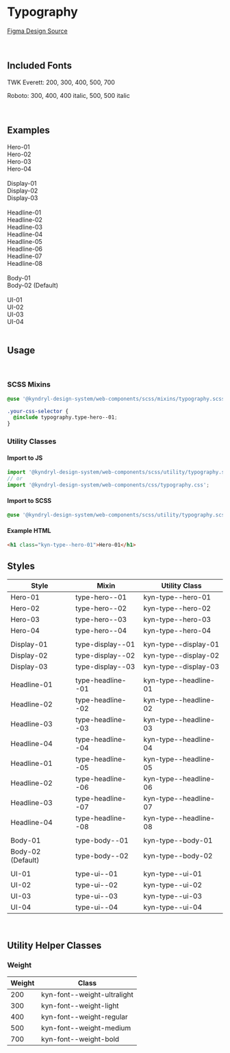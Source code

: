 
<Meta title="Foundation/Typography" />

# Typography

[Figma Design Source](https://www.figma.com/file/drsMVy2kvcMkAoQQq7THww/KDS-%26-SDS-Foundation?node-id=301%3A81&mode=dev)

<br />

## Included Fonts

TWK Everett: 200, 300, 400, 500, 700

Roboto: 300, 400, 400 italic, 500, 500 italic

<br />

## Examples

<Unstyled>
<style>
{`
.sbdocs-content {
  max-width: 1600px;
}

p {
margin: 0;
}

.type-styles > div {
margin: 8px 0;
}
`}

</style>

<div className="type-styles">
<div className="kyn-type--hero-01 kyn-font--weight-ultralight">Hero-01</div>
<div className="kyn-type--hero-02 kyn-font--weight-ultralight">Hero-02</div>
<div className="kyn-type--hero-03 kyn-font--weight-ultralight">Hero-03</div>
<div className="kyn-type--hero-04 kyn-font--weight-ultralight">Hero-04</div>

<br />

<div className="kyn-type--display-01 kyn-font--weight-ultralight">
  Display-01
</div>
<div className="kyn-type--display-02 kyn-font--weight-ultralight">
  Display-02
</div>
<div className="kyn-type--display-03 kyn-font--weight-ultralight">
  Display-03
</div>

<br />

<div className="kyn-type--headline-01 kyn-font--weight-ultralight">
  Headline-01
</div>
<div className="kyn-type--headline-02 kyn-font--weight-ultralight">
  Headline-02
</div>
<div className="kyn-type--headline-03 kyn-font--weight-ultralight">
  Headline-03
</div>
<div className="kyn-type--headline-04 kyn-font--weight-light">Headline-04</div>
<div className="kyn-type--headline-05 kyn-font--weight-light">Headline-05</div>
<div className="kyn-type--headline-06 kyn-font--weight-light">Headline-06</div>
<div className="kyn-type--headline-07 kyn-font--weight-light">Headline-07</div>
<div className="kyn-type--headline-08 kyn-font--weight-light">Headline-08</div>

<br />

<div className="kyn-type--body-01 kyn-font--weight-light">Body-01</div>
<div className="kyn-type--body-02">Body-02 (Default)</div>

<br />

<div className="kyn-type--ui-01 kyn-font--weight-light">UI-01</div>
<div className="kyn-type--ui-02">UI-02</div>
<div className="kyn-type--ui-03">UI-03</div>
<div className="kyn-type--ui-04 kyn-font--weight-light">UI-04</div>
</div>
</Unstyled>

<br />

## Usage

<br />

### SCSS Mixins

```css
@use '@kyndryl-design-system/web-components/scss/mixins/typography.scss';

.your-css-selector {
  @include typography.type-hero--01;
}
```

### Utility Classes

#### Import to JS

```js
import '@kyndryl-design-system/web-components/scss/utility/typography.scss';
// or
import '@kyndryl-design-system/web-components/css/typography.css';
```

#### Import to SCSS

```css
@use '@kyndryl-design-system/web-components/scss/utility/typography.scss';
```

#### Example HTML

```html
<h1 class="kyn-type--hero-01">Hero-01</h1>
```

## Styles

| Style             | Mixin             | Utility Class         |
| ----------------- | ----------------- | --------------------- |
| Hero-01           | type-hero--01     | kyn-type--hero-01     |
| Hero-02           | type-hero--02     | kyn-type--hero-02     |
| Hero-03           | type-hero--03     | kyn-type--hero-03     |
| Hero-04           | type-hero--04     | kyn-type--hero-04     |
|                   |                   |                       |
| Display-01        | type-display--01  | kyn-type--display-01  |
| Display-02        | type-display--02  | kyn-type--display-02  |
| Display-03        | type-display--03  | kyn-type--display-03  |
|                   |                   |                       |
| Headline-01       | type-headline--01 | kyn-type--headline-01 |
| Headline-02       | type-headline--02 | kyn-type--headline-02 |
| Headline-03       | type-headline--03 | kyn-type--headline-03 |
| Headline-04       | type-headline--04 | kyn-type--headline-04 |
| Headline-01       | type-headline--05 | kyn-type--headline-05 |
| Headline-02       | type-headline--06 | kyn-type--headline-06 |
| Headline-03       | type-headline--07 | kyn-type--headline-07 |
| Headline-04       | type-headline--08 | kyn-type--headline-08 |
|                   |                   |                       |
| Body-01           | type-body--01     | kyn-type--body-01     |
| Body-02 (Default) | type-body--02     | kyn-type--body-02     |
|                   |                   |                       |
| UI-01             | type-ui--01       | kyn-type--ui-01       |
| UI-02             | type-ui--02       | kyn-type--ui-02       |
| UI-03             | type-ui--03       | kyn-type--ui-03       |
| UI-04             | type-ui--04       | kyn-type--ui-04       |

<br />

## Utility Helper Classes

### Weight

| Weight | Class                       |
| ------ | --------------------------- |
| 200    | kyn-font--weight-ultralight |
| 300    | kyn-font--weight-light      |
| 400    | kyn-font--weight-regular    |
| 500    | kyn-font--weight-medium     |
| 700    | kyn-font--weight-bold       |
